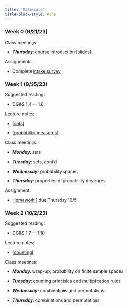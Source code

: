 ```yaml
---
title: 'Materials'
title-block-style: none
---
```


### Week 0 (9/21/23)

Class meetings:

-   ***Thursday***: course introduction \[[slides](content/week0-intro.qmd)\]

Assignments:

-   Complete [intake survey](https://forms.gle/uWWTaZrVvL7jykz86)

### Week 1 (9/25/23)

Suggested reading:

-   DG&S 1.4 --- 1.6

Lecture notes:

-   \[[sets](content/week1-sets.qmd)\]

-   \[[probability measures](content/week1-probability.qmd)\]

Class meetings:

-   ***Monday:*** sets

-   ***Tuesday:*** sets, cont'd

-   ***Wednesday:*** probability spaces

-   ***Thursday:*** properties of probability measures

Assignment:

-   [Homework 1](content/hw1.qmd) due Thursday 10/5

### Week 2 (10/2/23)

Suggested reading:

-   DG&S 1.7 --- 1.10

Lecture notes:

-   \[[counting](content/week2-counting.qmd)\]

Class meetings:

-   ***Monday:*** wrap-up; probability on finite sample spaces

-   ***Tuesday:*** counting principles and multiplication rules

-   ***Wednesday:*** combinations and permutations

-   ***Thursday:*** combinations and permutations

<!-- Assignment: -->

<!-- -   [Homework 1](content/hw2.qmd) due Thursday 10/12 -->
